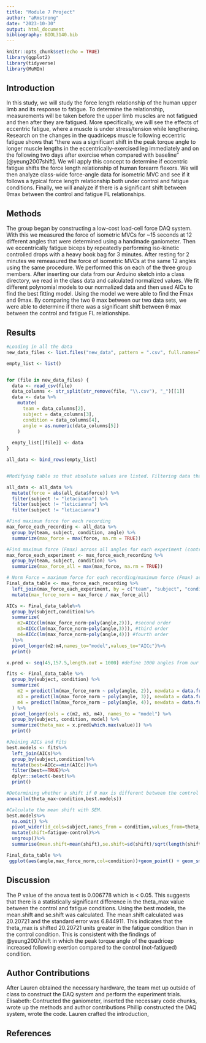 ```yaml
---
title: "Module 7 Project"
author: "aRmstrong"
date: "2023-10-30"
output: html_document
bibliography: BIOL3140.bib
---
```


```r
knitr::opts_chunk$set(echo = TRUE)
library(ggplot2)
library(tidyverse)
library(MuMIn)
```


## Introduction
In this study, we will study the force length relationship of the human upper limb and its response to fatigue. To determine the relationship, measurements will be taken before the upper limb muscles are not fatigued and then after they are fatigued. More specifically, we will see the effects of eccentric fatigue, where a muscle is under stress/tension while lengthening. Research on the changes in the quadriceps muscle following eccentric fatigue shows that “there was a significant shift in the peak torque angle to longer muscle lengths in the eccentrically-exercised leg immediately and on the following two days after exercise when compared with baseline” [@yeung2007shift]. We will apply this concept to determine if eccentric fatigue shifts the force length relationship of human forearm flexors. We will then analyze class-wide force-angle data for isometric MVC and see if it follows a typical force length relationship both under control and fatigue conditions. Finally, we will analyze if there is a significant shift between θmax between the control and fatigue FL relationships. 

## Methods
  The group began by constructing a low-cost load-cell force DAQ system. With this we measured the force of isometric MVCs for ~15 seconds at 12 different angles that were determined using a handmade ganiometer. Then we eccentrically fatigue biceps by repeatedly performing iso-kinetic controlled drops with a heavy book bag for 3 minutes. After resting for 2 minutes we remeasured the force of isometric MVCs at the same 12 angles using the same procedure. We performed this on each of the three group members. 
  After inserting our data from our Arduino sketch into a class directory, we read in the class data and calculated normalized values. We fit different polynomial models to our normalized data and then used AICs to find the best fitting model. Using the model we were able to find the Fmax and θmax. By comparing the two θ max between our two data sets, we were able to determine if there was a significant shift between θ max between the control and fatigue FL relationships.

## Results

```r

#Loading in all the data 
new_data_files <- list.files("new_data", pattern = ".csv", full.names=TRUE)

empty_list <- list()


for (file in new_data_files) {
  data <- read_csv(file)
  data_columns <- str_split(str_remove(file, "\\.csv"), "_")[[1]]
  data <- data %>%
    mutate(
      team = data_columns[2],
      subject = data_columns[3],
      condition = data_columns[4],
      angle = as.numeric(data_columns[5])
    )
  
  empty_list[[file]] <- data
}

all_data <- bind_rows(empty_list)


#Modifying table so that absolute values are listed. Filtering data that was identified as an issue later in experiment. When creating models, received Error that the degree must be less than number of unique points.Found that "letacianna" and "leticianna" had less unique points than the degree being used for the polynomial

all_data <- all_data %>% 
  mutate(force = abs(all_data$force)) %>% 
  filter(subject != "letacianna") %>% 
  filter(subject != "leticianna") %>% 
  filter(subject != "letiacianna")
```

```r
#Find maximum force for each recording
max_force_each_recording <- all_data %>%
  group_by(team, subject, condition, angle) %>%
  summarize(max_force = max(force, na.rm = TRUE))

#Find maximum force (Fmax) across all angles for each experiment (control or fatigued) for each individual
max_force_each_experiment <- max_force_each_recording %>%
  group_by(team, subject, condition) %>%
  summarize(max_force_all = max(max_force, na.rm = TRUE))

# Norm Force = maximum force for each recording/maximum force (Fmax) across all angles for each experiment
Final_data_table <- max_force_each_recording %>%
  left_join(max_force_each_experiment, by = c("team", "subject", "condition")) %>%
  mutate(max_force_norm = max_force / max_force_all)
```

```r
AICs <- Final_data_table%>%
  group_by(subject,condition)%>%
  summarize(
    m2=AICc(lm(max_force_norm~poly(angle,2))), #second order
    m3=AICc(lm(max_force_norm~poly(angle,3))), #third order
    m4=AICc(lm(max_force_norm~poly(angle,4))) #fourth order
  )%>%
  pivot_longer(m2:m4,names_to="model",values_to="AICc")%>%
  print()

x.pred <- seq(45,157.5,length.out = 1000) #define 1000 angles from our range

fits <- Final_data_table %>%
  group_by(subject, condition) %>%
  summarize(
    m2 = predict(lm(max_force_norm ~ poly(angle, 2)), newdata = data.frame(angle = x.pred)),
    m3 = predict(lm(max_force_norm ~ poly(angle, 3)), newdata = data.frame(angle = x.pred)),
    m4 = predict(lm(max_force_norm ~ poly(angle, 4)), newdata = data.frame(angle = x.pred))
  ) %>%
  pivot_longer(cols = c(m2, m3, m4), names_to = "model") %>%
  group_by(subject, condition, model) %>%
  summarize(theta_max = x.pred[which.max(value)]) %>%
  print()

#Joining AICs and Fits
best.models <- fits%>%
  left_join(AICs)%>%
  group_by(subject,condition)%>%
  mutate(best=AICc==min(AICc))%>%
  filter(best==TRUE)%>%
  dplyr::select(-best)%>%
  print()
```


```r
#Determining whether a shift if θ max is different between the control and fatigue experiments
anova(lm(theta_max~condition,best.models))

#Calculate the mean shift with SEM. 
best.models%>%
  na.omit() %>% 
  pivot_wider(id_cols=subject,names_from = condition,values_from=theta_max)%>%
  mutate(shift=fatigue-control)%>%
  ungroup()%>%
  summarise(mean.shift=mean(shift),se.shift=sd(shift)/sqrt(length(shift)))
```


```r
Final_data_table %>% 
 ggplot(aes(angle,max_force_norm,col=condition))+geom_point() + geom_smooth(method = 'loess')
```


## Discussion

The P value of the anova test is 0.006778 which is < 0.05. This suggests that there is a statistically significant difference in the theta_max value between the control and fatigue conditions. Using the best models, the mean.shift and se.shift was calculated. The mean.shift calculated was 20.20721 and the standard error was 6.844911. This indicates that the theta_max is shifted 20.20721 units greater in the fatigue condition than in the control condition. This is consistent with the findings of @yeung2007shift in which the peak torque angle of the quadricep increased following exertion compared to the control (not-fatigued) condition. 

## Author Contributions
After Lauren obtained the necessary hardware, the team met up outside of class to construct the DAQ system and perform the experiment trials. 
Elisabeth: Contructed the ganiometer, inserted the necessary code chunks, wrote up the methods and author contributions
Phillip constructed the DAQ system, wrote the code. 
Lauren crafted the introduction, 

## References
